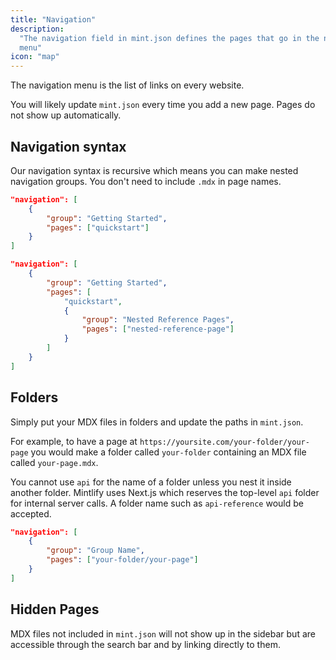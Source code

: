 ```yaml
---
title: "Navigation"
description:
  "The navigation field in mint.json defines the pages that go in the navigation
  menu"
icon: "map"
---
```


The navigation menu is the list of links on every website.

You will likely update `mint.json` every time you add a new page. Pages do not
show up automatically.

## Navigation syntax

Our navigation syntax is recursive which means you can make nested navigation
groups. You don't need to include `.mdx` in page names.

<CodeGroup>

```json Regular Navigation
"navigation": [
    {
        "group": "Getting Started",
        "pages": ["quickstart"]
    }
]
```

```json Nested Navigation
"navigation": [
    {
        "group": "Getting Started",
        "pages": [
            "quickstart",
            {
                "group": "Nested Reference Pages",
                "pages": ["nested-reference-page"]
            }
        ]
    }
]
```

</CodeGroup>

## Folders

Simply put your MDX files in folders and update the paths in `mint.json`.

For example, to have a page at `https://yoursite.com/your-folder/your-page` you
would make a folder called `your-folder` containing an MDX file called
`your-page.mdx`.

<Warning>

You cannot use `api` for the name of a folder unless you nest it inside another
folder. Mintlify uses Next.js which reserves the top-level `api` folder for
internal server calls. A folder name such as `api-reference` would be accepted.

</Warning>

```json Navigation With Folder
"navigation": [
    {
        "group": "Group Name",
        "pages": ["your-folder/your-page"]
    }
]
```

## Hidden Pages

MDX files not included in `mint.json` will not show up in the sidebar but are
accessible through the search bar and by linking directly to them.
